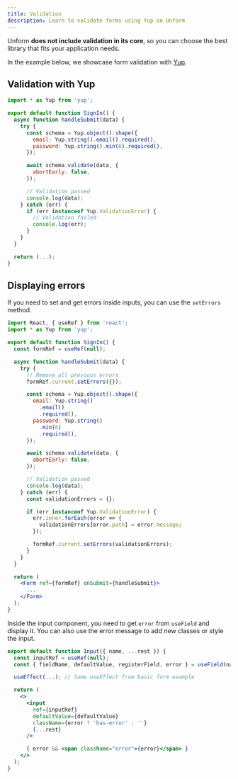 ```yaml
---
title: Validation
description: Learn to validate forms using Yup on Unform
---
```


Unform **does not include validation in its core**, so you can choose the best 
library that fits your application needs.

In the example below, we showcase form validation with [Yup](https://github.com/jquense/yup).

## Validation with Yup

```jsx lineNumbers=true
import * as Yup from 'yup';

export default function SignIn() {
  async function handleSubmit(data) {
    try {
      const schema = Yup.object().shape({
        email: Yup.string().email().required(),
        password: Yup.string().min(6).required(),
      });

      await schema.validate(data, {
        abortEarly: false,
      });

      // Validation passed
      console.log(data);
    } catch (err) {
      if (err instanceof Yup.ValidationError) {
        // Validation failed
        console.log(err);
      }
    }
  }

  return (...);
}
```

## Displaying errors

If you need to set and get errors inside inputs, you can use the `setErrors` 
method.

```jsx title=SignIn.jsx lineNumbers=true
import React, { useRef } from 'react';
import * as Yup from 'yup';

export default function SignIn() {
  const formRef = useRef(null);

  async function handleSubmit(data) {
    try {
      // Remove all previous errors
      formRef.current.setErrors({});

      const schema = Yup.object().shape({
        email: Yup.string()
          .email()
          .required(),
        password: Yup.string()
          .min(6)
          .required(),
      });

      await schema.validate(data, {
        abortEarly: false,
      });

      // Validation passed
      console.log(data);
    } catch (err) {
      const validationErrors = {};

      if (err instanceof Yup.ValidationError) {
        err.inner.forEach(error => {
          validationErrors[error.path] = error.message;
        });

        formRef.current.setErrors(validationErrors);
      }
    }
  }

  return (
    <Form ref={formRef} onSubmit={handleSubmit}>
      ...
    </Form>
  );
}
```

Inside the input component, you need to get `error` from `useField` and display 
it. You can also use the error message to add new classes or style the input.

```jsx title=components/Input.js lineNumbers=true
export default function Input({ name, ...rest }) {
  const inputRef = useRef(null);
  const { fieldName, defaultValue, registerField, error } = useField(name);

  useEffect(...); // Same useEffect from basic form example

  return (
    <>
      <input
        ref={inputRef}
        defaultValue={defaultValue}
        className={error ? 'has-error' : ''}
        {...rest}
      />

      { error && <span className="error">{error}</span> }
    </>
  );
}
```
